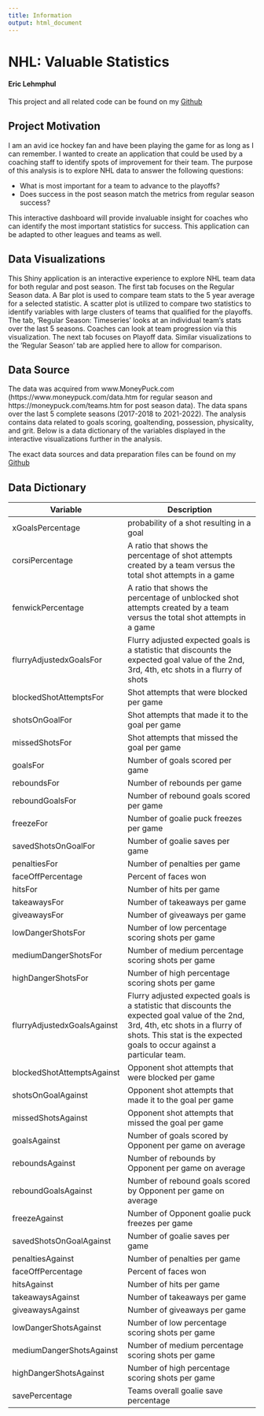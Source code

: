 ---
title: Information
output: html_document
---

# NHL: Valuable Statistics

#### Eric Lehmphul

This project and all related code can be found on my [Github](https://github.com/SaneSky109/DATA608)

## Project Motivation

I am an avid ice hockey fan and have been playing the game for as long as I can remember. I wanted to create an application that could be used by a coaching staff to identify spots of improvement for their team. The purpose of this analysis is to explore NHL data to answer the following questions:

* What is most important for a team to advance to the playoffs?
* Does success in the post season match the metrics from regular season success?

This interactive dashboard will provide invaluable insight for coaches who can identify the most important statistics for success. This application can be adapted to other leagues and teams as well.    

## Data Visualizations 


This Shiny application is an interactive experience to explore NHL team data for both regular and post season. The first tab focuses on the Regular Season data. A Bar plot is used to compare team stats to the 5 year average for a selected statistic. A scatter plot is utilized to compare two statistics to identify variables with large clusters of teams that qualified for the playoffs. The tab, 'Regular Season: Timeseries' looks at an individual team's stats over the last 5 seasons. Coaches can look at team progression via this visualization. The next tab focuses on Playoff data. Similar visualizations to the 'Regular Season' tab are applied here to allow for comparison.  



## Data Source

The data was acquired from www.MoneyPuck.com (https://www.moneypuck.com/data.htm for regular season and https://moneypuck.com/teams.htm for post season data). The data spans over the last 5 complete seasons (2017-2018 to 2021-2022). The analysis contains data related to goals scoring, goaltending, possession, physicality, and grit. Below is a data dictionary of the variables displayed in the interactive visualizations further in the analysis.

The exact data sources and data preparation files can be found on my [Github](https://github.com/SaneSky109/DATA608)

## Data Dictionary

| **Variable**          | **Description**      
|----------------|-------------------------
| xGoalsPercentage   | probability of a shot resulting in a goal
| corsiPercentage | A ratio that shows the percentage of shot attempts created by a team versus the total shot attempts in a game
| fenwickPercentage| A ratio that shows the percentage of unblocked shot attempts created by a team versus the total shot attempts in a game
| flurryAdjustedxGoalsFor | Flurry adjusted expected goals is a statistic that discounts the expected goal value of the 2nd, 3rd, 4th, etc shots in a flurry of shots
|blockedShotAttemptsFor | Shot attempts that were blocked per game
 |shotsOnGoalFor| Shot attempts that made it to the goal per game
|missedShotsFor| Shot attempts that missed the goal per game
|goalsFor| Number of goals scored per game
|reboundsFor| Number of rebounds per game
|reboundGoalsFor| Number of rebound goals scored per game
|freezeFor| Number of goalie puck freezes per game
| savedShotsOnGoalFor | Number of goalie saves per game
| penaltiesFor| Number of penalties per game
| faceOffPercentage| Percent of faces won
| hitsFor| Number of hits per game
| takeawaysFor| Number of takeaways per game
| giveawaysFor| Number of giveaways per game
| lowDangerShotsFor| Number of low percentage scoring shots per game
| mediumDangerShotsFor| Number of medium percentage scoring shots per game
| highDangerShotsFor| Number of high percentage scoring shots per game
| flurryAdjustedxGoalsAgainst | Flurry adjusted expected goals is a statistic that discounts the expected goal value of the 2nd, 3rd, 4th, etc shots in a flurry of shots. This stat is the expected goals to occur against a particular team.
|blockedShotAttemptsAgainst | Opponent shot attempts that were blocked per game
 |shotsOnGoalAgainst| Opponent shot attempts that made it to the goal per game
|missedShotsAgainst| Opponent shot attempts that missed the goal per game
|goalsAgainst| Number of goals scored by Opponent per game on average
|reboundsAgainst| Number of rebounds by Opponent per game on average
|reboundGoalsAgainst| Number of rebound goals scored by Opponent per game on average
|freezeAgainst| Number of Opponent goalie puck freezes per game
| savedShotsOnGoalAgainst | Number of goalie saves per game
| penaltiesAgainst| Number of penalties per game
| faceOffPercentage| Percent of faces won
| hitsAgainst| Number of hits per game
| takeawaysAgainst| Number of takeaways per game
| giveawaysAgainst| Number of giveaways per game
| lowDangerShotsAgainst| Number of low percentage scoring shots per game
| mediumDangerShotsAgainst| Number of medium percentage scoring shots per game
| highDangerShotsAgainst| Number of high percentage scoring shots per game
| savePercentage| Teams overall goalie save percentage
